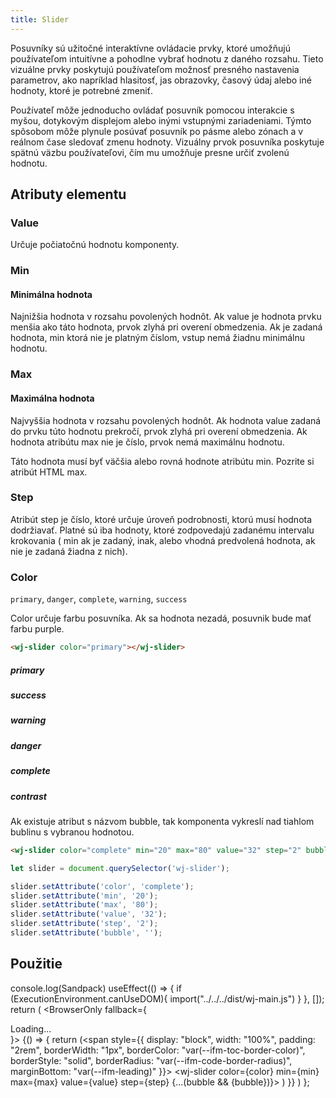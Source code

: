 ```yaml
---
title: Slider
---
```





Posuvníky sú užitočné interaktívne ovládacie prvky, ktoré umožňujú používateľom intuitívne a pohodlne vybrať hodnotu z daného rozsahu. Tieto vizuálne prvky poskytujú používateľom možnosť presného nastavenia parametrov, ako napríklad hlasitosť, jas obrazovky, časový údaj alebo iné hodnoty, ktoré je potrebné zmeniť.

Používateľ môže jednoducho ovládať posuvník pomocou interakcie s myšou, dotykovým displejom alebo inými vstupnými zariadeniami. Týmto spôsobom môže plynule posúvať posuvník po pásme alebo zónach a v reálnom čase sledovať zmenu hodnoty. Vizuálny prvok posuvníka poskytuje spätnú väzbu používateľovi, čím mu umožňuje presne určiť zvolenú hodnotu.

## Atributy elementu

### Value

Určuje počiatočnú hodnotu komponenty.

### Min
#### Minimálna hodnota

Najnižšia hodnota v rozsahu povolených hodnôt. Ak value je hodnota prvku menšia ako táto hodnota, prvok zlyhá pri overení obmedzenia. Ak je zadaná hodnota, min ktorá nie je platným číslom, vstup nemá žiadnu minimálnu hodnotu.

### Max
#### Maximálna hodnota

Najvyššia hodnota v rozsahu povolených hodnôt. Ak hodnota value zadaná do prvku túto hodnotu prekročí, prvok zlyhá pri overení obmedzenia. Ak hodnota atribútu max nie je číslo, prvok nemá maximálnu hodnotu.

Táto hodnota musí byť väčšia alebo rovná hodnote atribútu min. Pozrite si atribút HTML max.

### Step
Atribút step je číslo, ktoré určuje úroveň podrobnosti, ktorú musí hodnota dodržiavať. Platné sú iba hodnoty, ktoré zodpovedajú zadanému intervalu krokovania ( min ak je zadaný, inak, alebo vhodná predvolená hodnota, ak nie je zadaná žiadna z nich).

### Color

`primary`, `danger`, `complete`, `warning`, `success`

Color určuje farbu posuvníka. Ak sa hodnota nezadá, posuvnik bude mať farbu purple.

```html title="Zápis v HTML"
<wj-slider color="primary"></wj-slider>
```

##### primary

<Webcomponent color="primary"></Webcomponent>

##### success

<Webcomponent color="success"></Webcomponent>

##### warning

<Webcomponent color="warning"></Webcomponent>

##### danger

<Webcomponent color="danger"></Webcomponent>

##### complete

<Webcomponent color="complete"></Webcomponent>

##### contrast

<Webcomponent color="contrast"></Webcomponent>

Ak existuje atribut s názvom bubble, tak komponenta vykreslí nad tiahlom bublinu s vybranou hodnotou.

```html title="Zápis v HTML"
<wj-slider color="complete" min="20" max="80" value="32" step="2" bubble></wj-slider>
```

```js title="Zápis v Javascripte"
let slider = document.querySelector('wj-slider');

slider.setAttribute('color', 'complete');
slider.setAttribute('min', '20');
slider.setAttribute('max', '80');
slider.setAttribute('value', '32');
slider.setAttribute('step', '2');
slider.setAttribute('bubble', '');
```

## Použitie

<Webcomponent color="complete" min="20" max="80" value="32" step="1" bubble="true"></Webcomponent>

[//]: # (export default function App&#40;&#41; {)

[//]: # ()
[//]: # (  return <Sandpack />)

[//]: # ()
[//]: # (})

  console.log(Sandpack)
    useEffect(() => {
        if (ExecutionEnvironment.canUseDOM){
            import("../../../dist/wj-main.js")
        }
    }, []);
    return (
        <BrowserOnly fallback={<div>Loading...</div>}>
            {() => {
                return (<span style={{
                    display: "block",
                    width: "100%",
                    padding: "2rem",
                    borderWidth: "1px",
                    borderColor: "var(--ifm-toc-border-color)",
                    borderStyle: "solid",
                    borderRadius: "var(--ifm-code-border-radius)",
                    marginBottom: "var(--ifm-leading)"
                }}>
                    <wj-slider color={color} min={min} max={max} value={value} step={step} {...(bubble && {bubble})}></wj-slider>
                </span>)
            }}
        </BrowserOnly>
    )
};
